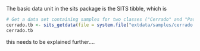The basic data unit in the sits package is the SITS tibble, which is 

```{r}
# Get a data set containing samples for two classes ("Cerrado" and "Pasture")
cerrado.tb <- sits_getdata(file = system.file("extdata/samples/cerrado.json.gz", package="sits"))
cerrado.tb
```

this needs to be explained further....
